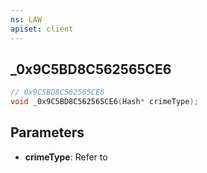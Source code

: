 ```yaml
---
ns: LAW
apiset: client
---
```

## _0x9C5BD8C562565CE6

```c
// 0x9C5BD8C562565CE6
void _0x9C5BD8C562565CE6(Hash* crimeType);
```


## Parameters
* **crimeType**: Refer to <EmbeddedEnum name="eCrimeType" />